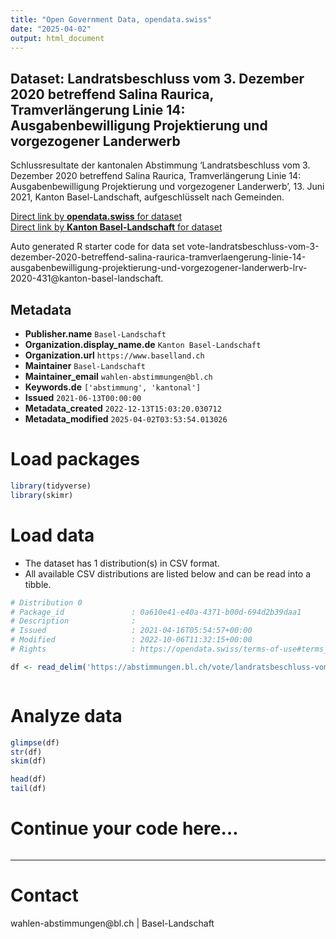 ```yaml
---
title: "Open Government Data, opendata.swiss"
date: "2025-04-02"
output: html_document
---
```


## Dataset: Landratsbeschluss vom 3. Dezember 2020 betreffend Salina Raurica, Tramverlängerung Linie 14: Ausgabenbewilligung Projektierung und vorgezogener Landerwerb

Schlussresultate der kantonalen Abstimmung 'Landratsbeschluss vom 3. Dezember 2020 betreffend Salina Raurica, Tramverlängerung Linie 14: Ausgabenbewilligung Projektierung und vorgezogener Landerwerb ', 13. Juni 2021, Kanton Basel-Landschaft, aufgeschlüsselt nach Gemeinden.

[Direct link by **opendata.swiss** for dataset](https://opendata.swiss/de/dataset/landratsbeschluss-vom-3-dezember-2020-betreffend-salina-raurica-tramverlangerung-linie-14-ausga)<br>
[Direct link by **Kanton Basel-Landschaft** for dataset](https://abstimmungen.bl.ch/vote/landratsbeschluss-vom-3-dezember-2020-betreffend-salina-raurica-tramverlaengerung-linie-14-ausgabenbewilligung-projektierung-und-vorgezogener-landerwerb-lrv-2020-431/data)

Auto generated R starter code for data set vote-landratsbeschluss-vom-3-dezember-2020-betreffend-salina-raurica-tramverlaengerung-linie-14-ausgabenbewilligung-projektierung-und-vorgezogener-landerwerb-lrv-2020-431@kanton-basel-landschaft.

## Metadata

- **Publisher.name** `Basel-Landschaft`
- **Organization.display_name.de** `Kanton Basel-Landschaft`
- **Organization.url** `https://www.baselland.ch`
- **Maintainer** `Basel-Landschaft`
- **Maintainer_email** `wahlen-abstimmungen@bl.ch`
- **Keywords.de** `['abstimmung', 'kantonal']`
- **Issued** `2021-06-13T00:00:00`
- **Metadata_created** `2022-12-13T15:03:20.030712`
- **Metadata_modified** `2025-04-02T03:53:54.013026`


# Load packages

```r

library(tidyverse)
library(skimr)

```

# Load data

-   The dataset has 1 distribution(s) in CSV format.
-   All available CSV distributions are listed below and can be read into a tibble.

```r

# Distribution 0
# Package_id               : 0a610e41-e40a-4371-b00d-694d2b39daa1
# Description              : 
# Issued                   : 2021-04-16T05:54:57+00:00
# Modified                 : 2022-10-06T11:32:15+00:00
# Rights                   : https://opendata.swiss/terms-of-use#terms_by

df <- read_delim('https://abstimmungen.bl.ch/vote/landratsbeschluss-vom-3-dezember-2020-betreffend-salina-raurica-tramverlaengerung-linie-14-ausgabenbewilligung-projektierung-und-vorgezogener-landerwerb-lrv-2020-431/data-csv')



```

# Analyze data

```r

glimpse(df)
str(df)
skim(df)

head(df)
tail(df)

```

# Continue your code here...

```r

```

------------------------------------------------------------------------

# Contact

wahlen-abstimmungen@bl.ch | Basel-Landschaft
